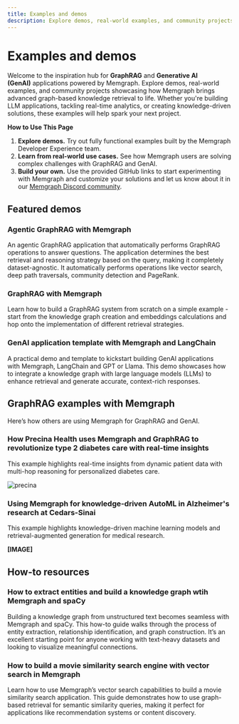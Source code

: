 ```yaml
---
title: Examples and demos
description: Explore demos, real-world examples, and community projects showcasing how Memgraph brings advanced graph-based knowledge retrieval to life.
---
```



# Examples and demos

Welcome to the inspiration hub for **GraphRAG** and **Generative AI
(GenAI)** applications powered by Memgraph. Explore demos, real-world examples,
and community projects showcasing how Memgraph brings advanced graph-based
knowledge retrieval to life. Whether you're building LLM applications, tackling
real-time analytics, or creating knowledge-driven solutions, these examples will
help spark your next project.

**How to Use This Page**

1. **Explore demos.** Try out fully functional examples built by the Memgraph
   Developer Experience team.
2. **Learn from real-world use cases.** See how Memgraph users are solving
   complex challenges with GraphRAG and GenAI.
3. **Build your own.** Use the provided GitHub links to start experimenting with
   Memgraph and customize your solutions and let us know about it in our
   [Memgraph Discord community](https://discord.com/invite/memgraph).


## Featured demos

### Agentic GraphRAG with Memgraph 

An agentic GraphRAG application that automatically performs GraphRAG operations
to answer questions. The application determines the best retrieval and reasoning
strategy based on the query, making it completely dataset-agnostic. It
automatically performs operations like vector search, deep path traversals,
community detection and PageRank.


<Cards>
  <Cards.Card
    title="Try out the demo on GitHub"
    href="https://github.com/memgraph/ai-demos/tree/main/agentic-graph-rag"
  />
</Cards>

### GraphRAG with Memgraph

Learn how to build a GraphRAG system from scratch on a simple example - start
from the knowledge graph creation and embeddings calculations and hop onto the
implementation of different retrieval strategies.


<Cards>
  <Cards.Card
    title="Try out the demo on GitHub"
    href="https://github.com/memgraph/ai-demos/blob/main/graph-rag/graphRAG.ipynb"
  />
</Cards>

### GenAI application template with Memgraph and LangChain

A practical demo and template to kickstart building GenAI applications
with Memgraph, LangChain and GPT or Llama. This demo showcases how to integrate
a knowledge graph with large language models (LLMs) to enhance retrieval and
generate accurate, context-rich responses.

<Cards>
  <Cards.Card
    title="Try out the demo on GitHub"
    href="https://github.com/memgraph/genai-stack"
  />
    <Cards.Card
    title="Read more about the demo"
    href="https://memgraph.com/blog/building-gen-ai-applications-with-memgraph-gpt-llama"
  />
</Cards>

## GraphRAG examples with Memgraph

Here’s how others are using Memgraph for GraphRAG and GenAI. 

### How Precina Health uses Memgraph and GraphRAG to revolutionize type 2 diabetes care with real-time insights

This example highlights real-time insights from dynamic patient data with
multi-hop reasoning for personalized diabetes care.

![precina](/pages/ai-ecosystem/precina-graphrag.png)

<Cards>
  <Cards.Card
    title="Read the highlights"
    href="https://memgraph.com/blog/precina-health-memgraph-graphrag-type-2-diabetes-care"
  />
    <Cards.Card
    title="Read the full user story"
    href="https://memgraph.com/user-stories/white-paper/memgraph-and-graphrag-transforming-diabetes-management-in-healthcare"
  />
</Cards>

### Using Memgraph for knowledge-driven AutoML in Alzheimer's research at Cedars-Sinai

This example highlights knowledge-driven machine learning models and
retrieval-augmented generation for medical research.

**[IMAGE]**

<Cards>
  <Cards.Card
    title="Read the highlights"
    href="https://memgraph.com/blog/knowledge-driven-automl-alzheimers-research-cedars-sinai"
  />
    <Cards.Card
    title="Read the full user story"
    href="https://memgraph.com/user-stories/white-paper/how-cedars-sinai-uses-memgraph-for-knowledge-driven-machine-learning"
  />
</Cards>


## How-to resources

### How to extract entities and build a knowledge graph wtih Memgraph and spaCy

Building a knowledge graph from unstructured text becomes seamless with Memgraph
and spaCy. This how-to guide walks through the process of entity extraction,
relationship identification, and graph construction. It’s an excellent starting
point for anyone working with text-heavy datasets and looking to visualize
meaningful connections.

<Cards>
  <Cards.Card
    title="Read the full tutorial"
    href="https://memgraph.com/blog/extract-entities-build-knowledge-graph-memgraph-spacy"
  />
</Cards>

### How to build a movie similarity search engine with vector search in Memgraph

Learn how to use Memgraph’s vector search capabilities to build a movie
similarity search application. This guide demonstrates how to use graph-based
retrieval for semantic similarity queries, making it perfect for applications
like recommendation systems or content discovery.

<Cards>
  <Cards.Card
    title="Read the full tutorial"
    href="https://memgraph.com/blog/simplify-data-retrieval-memgraph-vector-search"
  />
</Cards>

<CommunityLinks/>